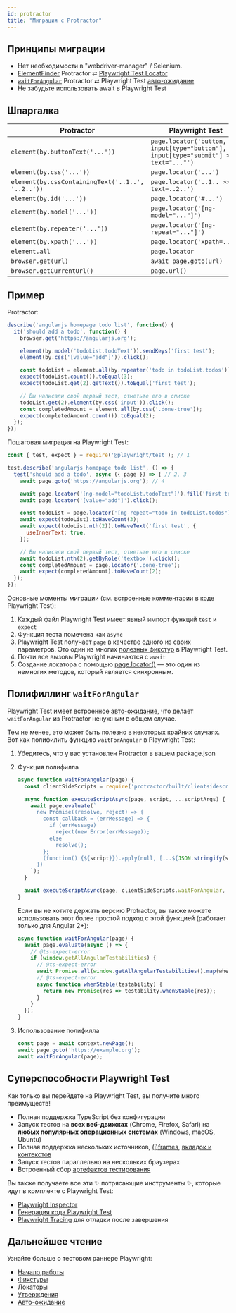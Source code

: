```yaml
---
id: protractor
title: "Миграция с Protractor"
---
```


## Принципы миграции
- Нет необходимости в "webdriver-manager" / Selenium.
- [ElementFinder] Protractor ⇄ [Playwright Test Locator](./api/class-locator)
- [`waitForAngular`] Protractor ⇄ Playwright Test [авто-ожидание](./actionability.mdx)
- Не забудьте использовать await в Playwright Test

## Шпаргалка

| Protractor                                        | Playwright Test                         |
|---------------------------------------------------|-----------------------------------------|
| `element(by.buttonText('...'))`                   | `page.locator('button, input[type="button"], input[type="submit"] >> text="..."')` |
| `element(by.css('...'))`                          | `page.locator('...')`                   |
| `element(by.cssContainingText('..1..', '..2..'))` | `page.locator('..1.. >> text=..2..')`   |
| `element(by.id('...'))`                           | `page.locator('#...')`                  |
| `element(by.model('...'))`                        | `page.locator('[ng-model="..."]')`      |
| `element(by.repeater('...'))`                     | `page.locator('[ng-repeat="..."]')`     |
| `element(by.xpath('...'))`                        | `page.locator('xpath=...')`             |
| `element.all`                                     | `page.locator`                          |
| `browser.get(url)`                                | `await page.goto(url)`                  |
| `browser.getCurrentUrl()`                         | `page.url()`                            |

## Пример

Protractor:

```js
describe('angularjs homepage todo list', function() {
  it('should add a todo', function() {
    browser.get('https://angularjs.org');

    element(by.model('todoList.todoText')).sendKeys('first test');
    element(by.css('[value="add"]')).click();

    const todoList = element.all(by.repeater('todo in todoList.todos'));
    expect(todoList.count()).toEqual(3);
    expect(todoList.get(2).getText()).toEqual('first test');

    // Вы написали свой первый тест, отметьте его в списке
    todoList.get(2).element(by.css('input')).click();
    const completedAmount = element.all(by.css('.done-true'));
    expect(completedAmount.count()).toEqual(2);
  });
});
```

Пошаговая миграция на Playwright Test:

```js
const { test, expect } = require('@playwright/test'); // 1

test.describe('angularjs homepage todo list', () => {
  test('should add a todo', async ({ page }) => { // 2, 3
    await page.goto('https://angularjs.org'); // 4

    await page.locator('[ng-model="todoList.todoText"]').fill('first test');
    await page.locator('[value="add"]').click();

    const todoList = page.locator('[ng-repeat="todo in todoList.todos"]'); // 5
    await expect(todoList).toHaveCount(3);
    await expect(todoList.nth(2)).toHaveText('first test', {
      useInnerText: true,
    });

    // Вы написали свой первый тест, отметьте его в списке
    await todoList.nth(2).getByRole('textbox').click();
    const completedAmount = page.locator('.done-true');
    await expect(completedAmount).toHaveCount(2);
  });
});
```

Основные моменты миграции (см. встроенные комментарии в коде Playwright Test):
1. Каждый файл Playwright Test имеет явный импорт функций `test` и `expect`
1. Функция теста помечена как `async`
1. Playwright Test получает `page` в качестве одного из своих параметров. Это один из многих [полезных фикстур](./api/class-fixtures) в Playwright Test.
1. Почти все вызовы Playwright начинаются с `await`
1. Создание локатора с помощью [page.locator()](/api/class-page.mdx#page-locator) — это один из немногих методов, который является синхронным.

## Полифиллинг `waitForAngular`

Playwright Test имеет встроенное [авто-ожидание](./actionability.mdx), что делает `waitForAngular` из Protractor ненужным в общем случае.

Тем не менее, это может быть полезно в некоторых крайних случаях. Вот как полифилить функцию `waitForAngular` в Playwright Test:
1. Убедитесь, что у вас установлен Protractor в вашем package.json
1. Функция полифилла
   
   ```js
   async function waitForAngular(page) {
     const clientSideScripts = require('protractor/built/clientsidescripts.js');
   
     async function executeScriptAsync(page, script, ...scriptArgs) {
       await page.evaluate(`
         new Promise((resolve, reject) => {
           const callback = (errMessage) => {
             if (errMessage)
               reject(new Error(errMessage));
             else
               resolve();
           };
           (function() {${script}}).apply(null, [...${JSON.stringify(scriptArgs)}, callback]);
         })
       `);
     }
   
     await executeScriptAsync(page, clientSideScripts.waitForAngular, '');
   }
   ```
   
   Если вы не хотите держать версию Protractor, вы также можете использовать этот более простой подход с этой функцией (работает только для Angular 2+):
   
   ```js
   async function waitForAngular(page) {
     await page.evaluate(async () => {
       // @ts-expect-error
       if (window.getAllAngularTestabilities) {
         // @ts-expect-error
         await Promise.all(window.getAllAngularTestabilities().map(whenStable));
         // @ts-expect-error
         async function whenStable(testability) {
           return new Promise(res => testability.whenStable(res));
         }
       }
     });
   }
   ```
   
1. Использование полифилла
   
   ```js
   const page = await context.newPage();
   await page.goto('https://example.org');
   await waitForAngular(page);
   ```
   
## Суперспособности Playwright Test

Как только вы перейдете на Playwright Test, вы получите много преимуществ!
- Полная поддержка TypeScript без конфигурации
- Запуск тестов на **всех веб-движках** (Chrome, Firefox, Safari) на **любых популярных операционных системах** (Windows, macOS, Ubuntu)
- Полная поддержка нескольких источников, [(i)frames](./api/class-frame), [вкладок и контекстов](./pages)
- Запуск тестов параллельно на нескольких браузерах
- Встроенный сбор [артефактов тестирования](./test-use-options.mdx#recording-options)

Вы также получаете все эти ✨ потрясающие инструменты ✨, которые идут в комплекте с Playwright Test:
- [Playwright Inspector](./debug.mdx)
- [Генерация кода Playwright Test](./codegen-intro.mdx)
- [Playwright Tracing](./trace-viewer.mdx) для отладки после завершения

## Дальнейшее чтение

Узнайте больше о тестовом раннере Playwright:
- [Начало работы](./intro)
- [Фикстуры](./test-fixtures)
- [Локаторы](./locators)
- [Утверждения](./test-assertions)
- [Авто-ожидание](./actionability)

[ElementFinder]: https://www.protractortest.org/#/api?view=ElementFinder
[`waitForAngular`]: https://www.protractortest.org/#/api?view=ProtractorBrowser.prototype.waitForAngular


[Accessibility]: /api/class-accessibility.mdx "Accessibility"
[Android]: /api/class-android.mdx "Android"
[AndroidDevice]: /api/class-androiddevice.mdx "AndroidDevice"
[AndroidInput]: /api/class-androidinput.mdx "AndroidInput"
[AndroidSocket]: /api/class-androidsocket.mdx "AndroidSocket"
[AndroidWebView]: /api/class-androidwebview.mdx "AndroidWebView"
[APIRequest]: /api/class-apirequest.mdx "APIRequest"
[APIRequestContext]: /api/class-apirequestcontext.mdx "APIRequestContext"
[APIResponse]: /api/class-apiresponse.mdx "APIResponse"
[APIResponseAssertions]: /api/class-apiresponseassertions.mdx "APIResponseAssertions"
[Browser]: /api/class-browser.mdx "Browser"
[BrowserContext]: /api/class-browsercontext.mdx "BrowserContext"
[BrowserServer]: /api/class-browserserver.mdx "BrowserServer"
[BrowserType]: /api/class-browsertype.mdx "BrowserType"
[CDPSession]: /api/class-cdpsession.mdx "CDPSession"
[Clock]: /api/class-clock.mdx "Clock"
[ConsoleMessage]: /api/class-consolemessage.mdx "ConsoleMessage"
[Coverage]: /api/class-coverage.mdx "Coverage"
[Dialog]: /api/class-dialog.mdx "Dialog"
[Download]: /api/class-download.mdx "Download"
[Electron]: /api/class-electron.mdx "Electron"
[ElectronApplication]: /api/class-electronapplication.mdx "ElectronApplication"
[ElementHandle]: /api/class-elementhandle.mdx "ElementHandle"
[FileChooser]: /api/class-filechooser.mdx "FileChooser"
[Frame]: /api/class-frame.mdx "Frame"
[FrameLocator]: /api/class-framelocator.mdx "FrameLocator"
[GenericAssertions]: /api/class-genericassertions.mdx "GenericAssertions"
[JSHandle]: /api/class-jshandle.mdx "JSHandle"
[Keyboard]: /api/class-keyboard.mdx "Keyboard"
[Locator]: /api/class-locator.mdx "Locator"
[LocatorAssertions]: /api/class-locatorassertions.mdx "LocatorAssertions"
[Logger]: /api/class-logger.mdx "Logger"
[Mouse]: /api/class-mouse.mdx "Mouse"
[Page]: /api/class-page.mdx "Page"
[PageAssertions]: /api/class-pageassertions.mdx "PageAssertions"
[Playwright]: /api/class-playwright.mdx "Playwright"
[PlaywrightAssertions]: /api/class-playwrightassertions.mdx "PlaywrightAssertions"
[Request]: /api/class-request.mdx "Request"
[Response]: /api/class-response.mdx "Response"
[Route]: /api/class-route.mdx "Route"
[Selectors]: /api/class-selectors.mdx "Selectors"
[SnapshotAssertions]: /api/class-snapshotassertions.mdx "SnapshotAssertions"
[TimeoutError]: /api/class-timeouterror.mdx "TimeoutError"
[Touchscreen]: /api/class-touchscreen.mdx "Touchscreen"
[Tracing]: /api/class-tracing.mdx "Tracing"
[Video]: /api/class-video.mdx "Video"
[WebError]: /api/class-weberror.mdx "WebError"
[WebSocket]: /api/class-websocket.mdx "WebSocket"
[WebSocketRoute]: /api/class-websocketroute.mdx "WebSocketRoute"
[Worker]: /api/class-worker.mdx "Worker"
[Fixtures]: /api/class-fixtures.mdx "Fixtures"
[FullConfig]: /api/class-fullconfig.mdx "FullConfig"
[FullProject]: /api/class-fullproject.mdx "FullProject"
[Location]: /api/class-location.mdx "Location"
[Test]: /api/class-test.mdx "Test"
[TestConfig]: /api/class-testconfig.mdx "TestConfig"
[TestInfo]: /api/class-testinfo.mdx "TestInfo"
[TestInfoError]: /api/class-testinfoerror.mdx "TestInfoError"
[TestOptions]: /api/class-testoptions.mdx "TestOptions"
[TestProject]: /api/class-testproject.mdx "TestProject"
[TestStepInfo]: /api/class-teststepinfo.mdx "TestStepInfo"
[WorkerInfo]: /api/class-workerinfo.mdx "WorkerInfo"
[Reporter]: /api/class-reporter.mdx "Reporter"
[Suite]: /api/class-suite.mdx "Suite"
[TestCase]: /api/class-testcase.mdx "TestCase"
[TestError]: /api/class-testerror.mdx "TestError"
[TestResult]: /api/class-testresult.mdx "TestResult"
[TestStep]: /api/class-teststep.mdx "TestStep"
[Element]: https://developer.mozilla.org/en-US/docs/Web/API/element "Element"
[EvaluationArgument]: /evaluating.mdx#evaluation-argument "EvaluationArgument"
[Promise]: https://developer.mozilla.org/en-US/docs/Web/JavaScript/Reference/Global_Objects/Promise "Promise"
[iterator]: https://developer.mozilla.org/en-US/docs/Web/JavaScript/Reference/Iteration_protocols "Iterator"
[origin]: https://developer.mozilla.org/en-US/docs/Glossary/Origin "Origin"
[selector]: https://developer.mozilla.org/en-US/docs/Web/CSS/CSS_Selectors "selector"
[Serializable]: https://developer.mozilla.org/en-US/docs/Web/JavaScript/Reference/Global_Objects/JSON/stringify#Description "Serializable"
[UIEvent.detail]: https://developer.mozilla.org/en-US/docs/Web/API/UIEvent/detail "UIEvent.detail"
[UnixTime]: https://en.wikipedia.org/wiki/Unix_time "Unix Time"
[xpath]: https://developer.mozilla.org/en-US/docs/Web/XPath "xpath"

[Array]: https://developer.mozilla.org/en-US/docs/Web/JavaScript/Reference/Global_Objects/Array "Array"
[boolean]: https://developer.mozilla.org/en-US/docs/Web/JavaScript/Data_structures#Boolean_type "Boolean"
[Buffer]: https://nodejs.org/api/buffer.html#buffer_class_buffer "Buffer"
[ChildProcess]: https://nodejs.org/api/child_process.html "ChildProcess"
[Date]: https://developer.mozilla.org/en-US/docs/Web/JavaScript/Reference/Global_Objects/Date "Date"
[Error]: https://nodejs.org/api/errors.html#errors_class_error "Error"
[EventEmitter]: https://nodejs.org/api/events.html#events_class_eventemitter "EventEmitter"
[function]: https://developer.mozilla.org/en-US/docs/Web/JavaScript/Reference/Global_Objects/Function "Function"
[FormData]: https://developer.mozilla.org/en-US/docs/Web/API/FormData "FormData"
[Map]: https://developer.mozilla.org/en-US/docs/Web/JavaScript/Reference/Global_Objects/Map "Map"
[Metadata]: https://developer.mozilla.org/en-US/docs/Web/JavaScript/Reference/Global_Objects/Object "Object&lt;string, any&gt;"
[null]: https://developer.mozilla.org/en-US/docs/Web/JavaScript/Reference/Global_Objects/null "null"
[number]: https://developer.mozilla.org/en-US/docs/Web/JavaScript/Data_structures#Number_type "Number"
[Object]: https://developer.mozilla.org/en-US/docs/Web/JavaScript/Reference/Global_Objects/Object "Object"
[Promise]: https://developer.mozilla.org/en-US/docs/Web/JavaScript/Reference/Global_Objects/Promise "Promise"
[Readable]: https://nodejs.org/api/stream.html#stream_class_stream_readable "Readable"
[ReadStream]: https://nodejs.org/api/fs.html#class-fsreadstream "ReadStream"
[RegExp]: https://developer.mozilla.org/en-US/docs/Web/JavaScript/Reference/Global_Objects/RegExp "RegExp"
[string]: https://developer.mozilla.org/en-US/docs/Web/JavaScript/Data_structures#String_type "string"
[void]: https://developer.mozilla.org/en-US/docs/Web/JavaScript/Reference/Global_Objects/undefined "void"
[URL]: https://nodejs.org/api/url.html "URL"
[URLSearchParams]: https://developer.mozilla.org/en-US/docs/Web/API/URLSearchParams "URLSearchParams"

[all available image tags]: https://mcr.microsoft.com/en-us/product/playwright/about "all available image tags"
[Microsoft Artifact Registry]: https://mcr.microsoft.com/en-us/product/playwright/about "Microsoft Artifact Registry"
[Dockerfile.noble]: https://github.com/microsoft/playwright/blob/main/utils/docker/Dockerfile.noble "Dockerfile.noble"
